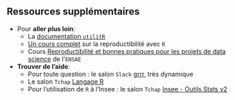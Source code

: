 ## Ressources supplémentaires {.smaller}

- Pour **aller plus loin**:
    - La [documentation `utilitR`](https://book.utilitr.org/)
    - [Un cours complet](https://eliocamp.github.io/reproducibility-with-r/) sur la reproductibilité avec `R`
    - Cours [Reproductibilité et bonnes pratiques pour les projets de data science](https://ensae-reproductibilite.github.io/website/) de l'`ENSAE`


- **Trouver de l'aide**:
    - Pour toute question : le salon `Slack` [grrr](r-grrr.slack.com), très dynamique
    - Le salon `Tchap` [Langage R](https://tchap.gouv.fr/#/room/#RdIezwNF:agent.finances.tchap.gouv.fr)
    - Pour l'utilisation de `R` à l'Insee : le salon `Tchap` [Insee - Outils Stats v2](https://tchap.gouv.fr/#/room/#InseeOutilsStatsv2wtxSdth:agent.finances.tchap.gouv.fr)
